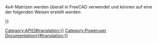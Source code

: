 <languages/>
{{VeryImportantMessage|(Oktober 2019) Diese Seite nicht ändern. Diese Information ist unvollständig und veraltet. Für die letzte API siehe die (engl.) [https://www.freecadweb.org/api autogenerierte API-Dokumentation] oder generiere die Dokumentation selbst, siehe [[Source documentation/de|Quellendokumentation]].}}

4x4-Matrizen werden überall in FreeCAD verwendet und können auf eine der folgenden Weisen erstellt werden:
{{Code|code=
m = FreeCAD.Matrix()          # m = the [http://en.wikipedia.org/wiki/Identity_matrix identity matrix]
m = FreeCAD.Base.Matrix()
print m.A21()               # print m[1][0]
}}


{{APIFunction|A| | |all the matrix elements.}}
{{APIFunction|A11| | |a matrix element.}}
{{APIFunction|A12| | |a matrix element.}}
{{APIFunction|A13| | |a matrix element.}}
{{APIFunction|A14| | |a matrix element.}}
{{APIFunction|A21| | |a matrix element.}}
{{APIFunction|A22| | |a matrix element.}}
{{APIFunction|A23| | |a matrix element.}}
{{APIFunction|A24| | |a matrix element.}}
{{APIFunction|A31| | |a matrix element.}}
{{APIFunction|A32| | |a matrix element.}}
{{APIFunction|A33| | |a matrix element.}}
{{APIFunction|A34| | |a matrix element.}}
{{APIFunction|A41| | |a matrix element.}}
{{APIFunction|A42| | |a matrix element.}}
{{APIFunction|A43| | |a matrix element.}}
{{APIFunction|A44| | |a matrix element.}}
{{APIFunction|determinant| |Computes the [http://en.wikipedia.org/wiki/Determinant determinant] of the matrix|a number.}}
{{APIFunction|inverse| |Returns the [http://en.wikipedia.org/wiki/Inverse_matrix inverse] of this matrix, if possible|a Matrix}}
{{APIFunction|invert| |[http://en.wikipedia.org/wiki/Inverse_matrix Inverts] this matrix, if possible|nothing.}}
{{APIFunction|move|Vector|Makes this matrix a [http://en.wikipedia.org/wiki/Translation_%28geometry%29 translation] matrix|nothing.}}
{{APIFunction|multiply|Matrix or Vector|Returns the [http://en.wikipedia.org/wiki/Cross_product cross product] of a matrix or vector with this matrix|a Matrix}}
{{APIFunction|rotateX|Float(radians)|Makes this matrix a [http://en.wikipedia.org/wiki/Rotation_%28mathematics%29 rotation] about X transform|nothing.}}
{{APIFunction|rotateY|Float(radians)|Makes this matrix a [http://en.wikipedia.org/wiki/Rotation_%28mathematics%29 rotation] about Y transform|nothing.}}
{{APIFunction|rotateZ|Float(radians)|Makes this matrix a [http://en.wikipedia.org/wiki/Rotation_%28mathematics%29 rotation] about Z transform|nothing.}}
{{APIFunction|scale|Vector|Makes this matrix a [http://en.wikipedia.org/wiki/Scaling_matrix scaling transform]|nothing.}}
{{APIFunction|transform|Vector, Matrix|Makes this matrix a [http://en.wikipedia.org/wiki/Transformation_matrix transformation matrix] based on Vector and Matrix|nothing. }}
{{APIFunction|unity| |Makes this matrix the [http://en.wikipedia.org/wiki/Identity_matrix identity matrix]|nothing.}}

{{Userdocnavi{{#translation:}}}}
[[Category:API{{#translation:}}]]
[[Category:Poweruser Documentation{{#translation:}}]]
{{clear}}